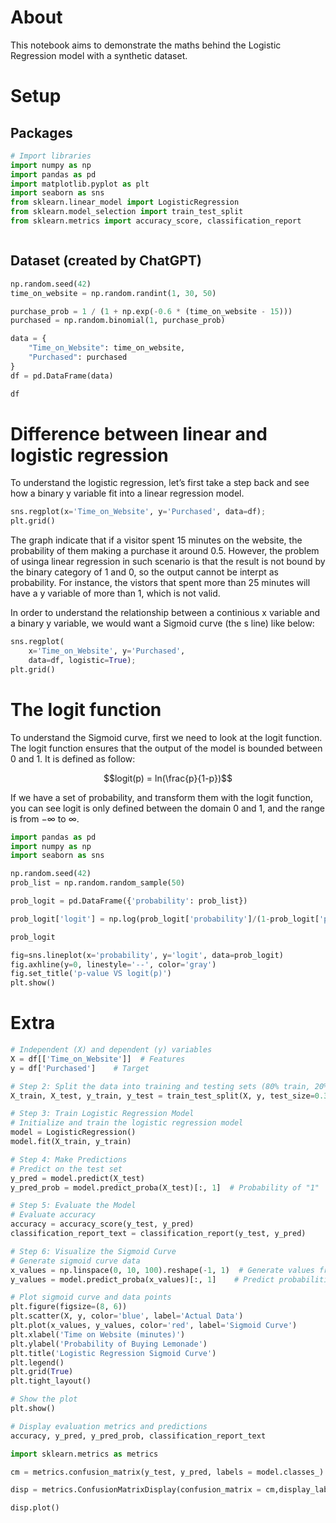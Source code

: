 # About
This notebook aims to demonstrate the maths behind the Logistic Regression model with a synthetic dataset. 

# Setup
## Packages
```python
# Import libraries
import numpy as np
import pandas as pd
import matplotlib.pyplot as plt
import seaborn as sns
from sklearn.linear_model import LogisticRegression
from sklearn.model_selection import train_test_split
from sklearn.metrics import accuracy_score, classification_report



```

## Dataset (created by ChatGPT)
```python
np.random.seed(42)
time_on_website = np.random.randint(1, 30, 50) 

purchase_prob = 1 / (1 + np.exp(-0.6 * (time_on_website - 15)))
purchased = np.random.binomial(1, purchase_prob)

data = {
    "Time_on_Website": time_on_website,
    "Purchased": purchased
}
df = pd.DataFrame(data)

df
```

# Difference between linear and logistic regression
To understand the logistic regression, let's first take a step back and see how a binary y variable fit into a linear regression model. 

```python
sns.regplot(x='Time_on_Website', y='Purchased', data=df); 
plt.grid()
```

The graph indicate that if a visitor spent 15 minutes on the website, the probability of them making a purchase it around 0.5. However, the problem of usinga linear regression in such scenario is that the result is not bound by the binary category of 1 and 0, so the output cannot be interpt as probability. For instance, the vistors that spent more than 25 minutes will have a y variable of more than 1, which is not valid. 

In order to understand the relationship between a continious x variable and a binary y variable, we would want a Sigmoid curve (the s line) like below: 

```python
sns.regplot(
    x='Time_on_Website', y='Purchased', 
    data=df, logistic=True); 
plt.grid()
```

# The logit function
To understand the Sigmoid curve, first we need to look at the logit function. The logit function ensures that the output of the model is bounded between 0 and 1. It is defined as follow: 

$$logit(p) = ln(\frac{p}{1-p})$$

If we have a set of probability, and transform them with the logit function, you can see logit is only defined between the domain 0 and 1, and the range is from $-\infty$ to $\infty$.

```python
import pandas as pd
import numpy as np
import seaborn as sns

np.random.seed(42)
prob_list = np.random.random_sample(50)

prob_logit = pd.DataFrame({'probability': prob_list})

prob_logit['logit'] = np.log(prob_logit['probability']/(1-prob_logit['probability']))

prob_logit

fig=sns.lineplot(x='probability', y='logit', data=prob_logit)
fig.axhline(y=0, linestyle='--', color='gray')
fig.set_title('p-value VS logit(p)')
plt.show()
```

# Extra

```python
# Independent (X) and dependent (y) variables
X = df[['Time_on_Website']]  # Features
y = df['Purchased']    # Target

# Step 2: Split the data into training and testing sets (80% train, 20% test)
X_train, X_test, y_train, y_test = train_test_split(X, y, test_size=0.3, random_state=42)

# Step 3: Train Logistic Regression Model
# Initialize and train the logistic regression model
model = LogisticRegression()
model.fit(X_train, y_train)

# Step 4: Make Predictions
# Predict on the test set
y_pred = model.predict(X_test)
y_pred_prob = model.predict_proba(X_test)[:, 1]  # Probability of "1"

# Step 5: Evaluate the Model
# Evaluate accuracy
accuracy = accuracy_score(y_test, y_pred)
classification_report_text = classification_report(y_test, y_pred)

# Step 6: Visualize the Sigmoid Curve
# Generate sigmoid curve data
x_values = np.linspace(0, 10, 100).reshape(-1, 1)  # Generate values from 0 to 10
y_values = model.predict_proba(x_values)[:, 1]    # Predict probabilities for these values

# Plot sigmoid curve and data points
plt.figure(figsize=(8, 6))
plt.scatter(X, y, color='blue', label='Actual Data')
plt.plot(x_values, y_values, color='red', label='Sigmoid Curve')
plt.xlabel('Time on Website (minutes)')
plt.ylabel('Probability of Buying Lemonade')
plt.title('Logistic Regression Sigmoid Curve')
plt.legend()
plt.grid(True)
plt.tight_layout()

# Show the plot
plt.show()

# Display evaluation metrics and predictions
accuracy, y_pred, y_pred_prob, classification_report_text

```
```python
import sklearn.metrics as metrics

cm = metrics.confusion_matrix(y_test, y_pred, labels = model.classes_)

disp = metrics.ConfusionMatrixDisplay(confusion_matrix = cm,display_labels = model.classes_)

disp.plot()

```
